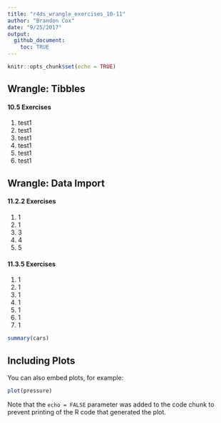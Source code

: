 ```yaml
---
title: "r4ds_wrangle_exercises_10-11"
author: "Brandon Cox"
date: "9/25/2017"
output: 
  github_document:
    toc: TRUE
---
```


```r
knitr::opts_chunk$set(echo = TRUE)
```

## Wrangle: Tibbles

#### 10.5 Exercises

1. test1
1. test1
1. test1
1. test1
1. test1
1. test1

## Wrangle: Data Import

#### 11.2.2 Exercises

1. 1
1. 1
1. 3
1. 4
1. 5

#### 11.3.5 Exercises

1. 1
1. 1
1. 1
1. 1
1. 1
1. 1
1. 1


```r
summary(cars)
```

## Including Plots

You can also embed plots, for example:

```r
plot(pressure)
```

Note that the `echo = FALSE` parameter was added to the code chunk to prevent printing of the R code that generated the plot.
